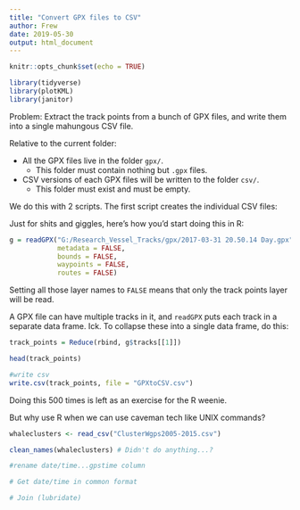 ```yaml
---
title: "Convert GPX files to CSV"
author: Frew
date: 2019-05-30
output: html_document
---
```


```r
knitr::opts_chunk$set(echo = TRUE)
```

```r

library(tidyverse)
library(plotKML)
library(janitor)

```

Problem: Extract the track points from a bunch of GPX files, and write them into a single mahungous CSV file.

Relative to the current folder:

  - All the GPX files live in the folder `gpx/`.
    - This folder must contain nothing but `.gpx` files.
  - CSV versions of each GPX files will be written to the folder `csv/`.
    - This folder must exist and must be empty.

We do this with 2 scripts. The first script creates the individual CSV files:

<!-- ```{bash eval=FALSE} -->
<!-- # gpx2csv -->
<!-- # -->
<!-- # This script converts -->
<!-- # all of the .gpx files in the specified input directory -->
<!-- # into .csv files in the specified output directory. -->
<!-- # -->
<!-- # Note: The .csv files are give meaningless unique names, -->
<!-- # on the assumption that they'll be combined into a single CSV file -->
<!-- # before they're used for anything else. -->
<!-- # -->
<!-- # Developed on macOS Mojave, -->
<!-- # using MacPorts "gdal", "ossp-uuid", and "parallel" -->
<!-- # -->
<!-- # Don't bother trying to run this on Windows :-P -->

<!--     # directory containing the .gpx input files -->
<!--     # -->
<!-- gpx_dir=gpx -->

<!--     # directory to contain the .csv output files -->
<!--     # -->
<!-- csv_dir=csv -->

<!-- # You shouldn't have to change anything below here -->

<!--     # ogr2ogr options: -->
<!--     # - output format is CSV -->
<!--     # - point coordinates will be copied into X and Y columns -->
<!--     # -->
<!-- ogr_opts='-f CSV -lco GEOMETRY=AS_XY' -->

<!--     # the name of the GPX layer containing the ship track points -->
<!--     # -->
<!-- gpx_layer=track_points -->

<!--     # current time in seconds since 1970-01-01 00:00:00 UTC -->
<!--     # -->
<!-- start=$(date +%s) -->

<!--     # loop thru the .gpx files in the input directory -->
<!--     # -->
<!--     # use uuid to construct unique output filenames -->
<!--     # -->
<!--     # Note: We could just run ogr2ogr inside the loop, but instead we -->
<!--     # send the commands to parallel, which runs as many of them at -->
<!--     # once as the host computer can handle. This winds up being at -->
<!--     # least 2x faster. -->
<!--     # -->
<!-- for gpx in ${gpx_dir}/*; do -->
<!--     echo ogr2ogr ${ogr_opts} ${csv_dir}/$(uuid).csv "'${gpx}'" ${gpx_layer} -->
<!-- done \ -->
<!--     | parallel -j 0 -->

<!--     # display run time in seconds -->
<!--     # -->
<!-- echo $(($(date +%s) - start)) seconds -->
<!-- ``` -->

<!-- Note: The first time I ran this, I got errors from a few of the GPX files: -->

<!-- ``` -->
<!-- gpx/20120605.gpx -->
<!-- ERROR 1: XML parsing of GPX file failed : junk after document element at line 32174, column 0 -->

<!-- gpx/20150318.gpx -->
<!-- ERROR 1: XML parsing of GPX file failed : junk after document element at line 10025, column 1 -->

<!-- gpx/20150320.gpx -->
<!-- ERROR 1: XML parsing of GPX file failed : not well-formed (invalid token) at line 18390, column 4 -->
<!-- ``` -->

<!-- I "fixed" these files by hand, deleting everything from the offending line to the end of the file. -->

<!-- The second script extracts only the columns we care about from the CSV files, and merges them into a single CSV file: -->

<!-- ```{bash eval=FALSE} -->
<!-- # csvcat -->
<!-- # -->
<!-- # This script merges the .csv files created by gpx2csv.sh -->
<!-- # into a single .csv file containing only lat, lon, and time columns -->
<!-- # -->
<!-- # Developed on macOS Mojave, using MacPort "gawk" -->

<!--     # folder containing the input .csv files -->
<!--     # -->
<!-- csv_dir=csv -->

<!--     # output CSV file -->
<!--     # -->
<!-- out_file=all.csv -->

<!-- gawk ' -->
<!--         # input fields separated by "," -->
<!--         # -->
<!--     BEGIN { FS = "," } -->

<!--         # CSV header for the output file -->
<!--         # -->
<!--     BEGIN { print "lon,lat,time" } -->

<!--         # skip input CSV header lines -->
<!--         # -->
<!--     /^X,Y/ { next } -->

<!--         # skip duplicate input lines -->
<!--         # -->
<!--     already[$0]++ { next } -->

<!--         # output the lat, lon, and time columns -->
<!--         # -->
<!--     { printf("%s,%s,%s\n", $1, $2, $7) } -->

<!-- ' ${csv_dir}/*.csv > ${out_file} -->
<!-- ``` -->

Just for shits and giggles, here's how you'd start doing this in R:

```r

g = readGPX("G:/Research_Vessel_Tracks/gpx/2017-03-31 20.50.14 Day.gpx",
            metadata = FALSE,
            bounds = FALSE,
            waypoints = FALSE,
            routes = FALSE)
```

Setting all those layer names to `FALSE` means that only the track points layer will be read.

A GPX file can have multiple tracks in it, and `readGPX` puts each track in a separate data frame. Ick. To collapse these into a single data frame, do this:

```r
track_points = Reduce(rbind, g$tracks[[1]])

head(track_points)

#write csv
write.csv(track_points, file = "GPXtoCSV.csv")


```

Doing this 500 times is left as an exercise for the R weenie.

But why use R when we can use caveman tech like UNIX commands?

```r

whaleclusters <- read_csv("ClusterWgps2005-2015.csv")

clean_names(whaleclusters) # Didn't do anything...?

#rename date/time...gpstime column

```

```r

# Get date/time in common format

# Join (lubridate)


```


